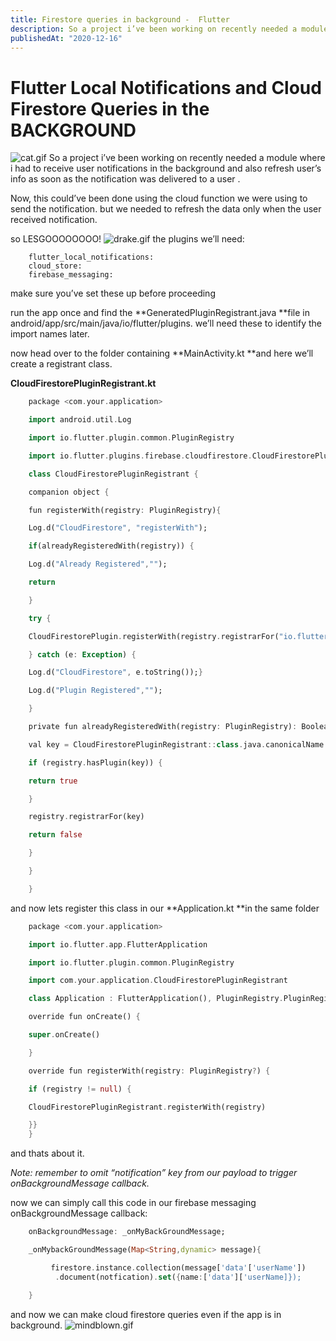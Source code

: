 ```yaml
---
title: Firestore queries in background -  Flutter
description: So a project i’ve been working on recently needed a module where i had to receive user notifications in the background and also refresh user’s info as soon as the notification was delivered to a user
publishedAt: "2020-12-16"
---
```


# Flutter Local Notifications and Cloud Firestore Queries in the BACKGROUND

![cat.gif](https://media.giphy.com/media/LmNwrBhejkK9EFP504/giphy.gif)
So a project i’ve been working on recently needed a module where i had to receive user notifications in the background and also refresh user’s info as soon as the notification was delivered to a user .

Now, this could’ve been done using the cloud function we were using to send the notification. but we needed to refresh the data only when the user received notification.

so LESGOOOOOOOO!
![drake.gif](https://media.giphy.com/media/S5yqNNTQlEZfqQ7InC/giphy.gif)
the plugins we’ll need:

```
    flutter_local_notifications:
    cloud_store:
    firebase_messaging:
```

make sure you’ve set these up before proceeding

run the app once and find the **GeneratedPluginRegistrant.java **file in android/app/src/main/java/io/flutter/plugins. we’ll need these to identify the import names later.

now head over to the folder containing **MainActivity.kt **and here we’ll create a registrant class.

**CloudFirestorePluginRegistrant.kt**

```dart
    package <com.your.application>

    import android.util.Log

    import io.flutter.plugin.common.PluginRegistry

    import io.flutter.plugins.firebase.cloudfirestore.CloudFirestorePlugin

    class CloudFirestorePluginRegistrant {

    companion object {

    fun registerWith(registry: PluginRegistry){

    Log.d("CloudFirestore", "registerWith");

    if(alreadyRegisteredWith(registry)) {

    Log.d("Already Registered","");

    return

    }

    try {

    CloudFirestorePlugin.registerWith(registry.registrarFor("io.flutter.plugins.firebase.cloudfirestore.CloudFirestorePlugin"))

    } catch (e: Exception) {

    Log.d("CloudFirestore", e.toString());}

    Log.d("Plugin Registered","");

    }

    private fun alreadyRegisteredWith(registry: PluginRegistry): Boolean {

    val key = CloudFirestorePluginRegistrant::class.java.canonicalName

    if (registry.hasPlugin(key)) {

    return true

    }

    registry.registrarFor(key)

    return false

    }

    }

    }
```

and now lets register this class in our **Application.kt **in the same folder

```dart
    package <com.your.application>

    import io.flutter.app.FlutterApplication

    import io.flutter.plugin.common.PluginRegistry

    import com.your.application.CloudFirestorePluginRegistrant

    class Application : FlutterApplication(), PluginRegistry.PluginRegistrantCallback {

    override fun onCreate() {

    super.onCreate()

    }

    override fun registerWith(registry: PluginRegistry?) {

    if (registry != null) {

    CloudFirestorePluginRegistrant.registerWith(registry)

    }}
    }
```

and thats about it.

_Note: remember to omit “notification” key from our payload to trigger onBackgroundMessage callback._

now we can simply call this code in our firebase messaging onBackgroundMessage callback:

```dart
    onBackgroundMessage: _onMyBackGroundMessage;

    _onMybackGroundMessage(Map<String,dynamic> message){

         firestore.instance.collection(message['data'['userName'])
          .document(notfication).set({name:['data']['userName]});

    }
```

and now we can make cloud firestore queries even if the app is in background.
![mindblown.gif](https://media.giphy.com/media/SACoDGYTvVNhZYNb5a/giphy.gif)
